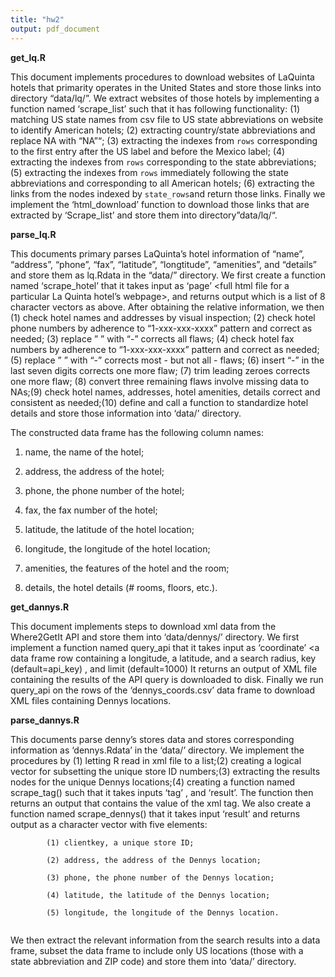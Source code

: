 ```yaml
---
title: "hw2"
output: pdf_document
---
```




**get_lq.R**

This document implements procedures to download websites of LaQuinta hotels that primarity operates in the United States and store those links into directory "data/lq/". We extract websites of those hotels by implementing a function named 'scrape_list' such that it has following functionality: (1) matching US state names from csv file to US state abbreviations on website to identify American hotels; (2) extracting country/state abbreviations and replace NA with "NA""; (3) extracting the indexes from `rows` corresponding to the first entry after the US label and before the Mexico label; (4) extracting the indexes from `rows` corresponding to the state abbreviations; (5) extracting the indexes from `rows` immediately following the state abbreviations and corresponding to all American hotels; (6) extracting the links from the nodes indexed by `state_rows`and return those links. Finally we implement the 'html_download' function to download those links that are extracted by 'Scrape_list' and store them into directory "data/lq/". \newline

  
\quad\newline

**parse_lq.R**

This documents primary parses LaQuinta's hotel information of "name", "address", "phone", "fax", "latitude", "longtitude", "amenities", and "details" and store them as lq.Rdata in the "data/" directory. We first create a function named 'scrape_hotel' that it takes input as 'page' <full html file for a particular La Quinta hotel's webpage>, and returns output which is a list of 8 character vectors as above. After obtaining  the relative information, we then (1) check hotel names and addresses by visual inspection; (2) check hotel phone numbers by adherence to "1-xxx-xxx-xxxx" pattern and correct as needed; (3) replace " " with "-" corrects all flaws; (4) check hotel fax numbers by adherence to "1-xxx-xxx-xxxx" pattern and correct as needed; (5) replace " " with "-" corrects most - but not all - flaws; (6) insert "-" in the last seven digits corrects one more flaw; (7) trim leading zeroes corrects one more flaw; (8) convert three remaining flaws involve missing data to NAs;(9) check hotel names, addresses, hotel amenities, details correct and consistent as needed;(10) define and call a function to standardize hotel details and store those information into 'data/' directory. 

The constructed data frame has the following column names:
   
   (1) name, the name of the hotel;

   (2) address, the address of the hotel;

   (3) phone, the phone number of the hotel;

   (4) fax, the fax number of the hotel;

   (5) latitude, the latitude of the hotel location;

   (6) longitude, the longitude of the hotel location;

   (7) amenities, the features of the hotel and the room;

   (8) details, the hotel details (# rooms, floors, etc.). \newline


\quad\newline

**get_dannys.R**

This document implements steps to download xml data from the Where2GetIt API and store them into 'data/dennys/' directory. We first implement a function named query_api that it takes input as 'coordinate' <a data frame row containing a longitude, a latitude, and a search radius, key (default=api_key) <a valid API key allowing data scraping>, and limit (default=1000) <an upper bound for the number of search results returned> It returns an output of XML file containing the results of the API query is downloaded to disk. Finally we run query_api on the rows of the 'dennys_coords.csv' data frame to download XML files containing Dennys locations.\newline


\quad\newline

**parse_dannys.R**

This documents parse denny's stores data and stores corresponding information as 'dennys.Rdata' in the 'data/' directory. We implement the procedures by (1) letting R read in xml file to a list;(2) creating a logical vector for subsetting the unique store ID numbers;(3) extracting the results nodes for the unique Dennys locations;(4) creating a function named scrape_tag() such that it takes inputs 'tag' <a particular xml tag whose value is to be extracted>, and 'result'<a particular result node>. The function then returns an output that contains the value of the xml tag. We also create a function named scrape_dennys() that it takes input 'result' <a particular result node> and returns output as a character vector with five elements:
            
            (1) clientkey, a unique store ID;
            
            (2) address, the address of the Dennys location;
            
            (3) phone, the phone number of the Dennys location;
            
            (4) latitude, the latitude of the Dennys location;
      
            (5) longitude, the longitude of the Dennys location.
           
We then extract the relevant information from the search results into a data frame, subset the data frame to include only US locations (those with a state abbreviation and ZIP code) and store them into 'data/' directory.




